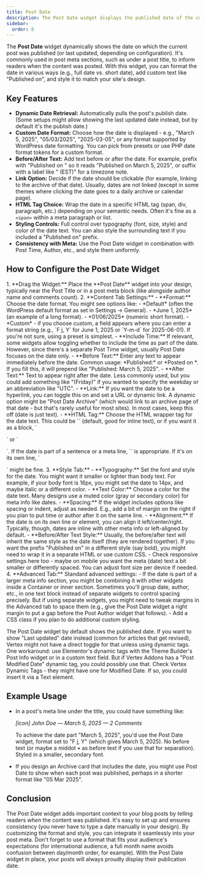 ```yaml
---
title: Post Date
description: The Post Date widget displays the published date of the current post in your template, with customizable format, prefixes, and styling options.
sidebar:
  order: 8
---
```



The **Post Date** widget dynamically shows the date on which the current post was published (or last updated, depending on configuration). It's commonly used in post meta sections, such as under a post title, to inform readers when the content was posted. With this widget, you can format the date in various ways (e.g., full date vs. short date), add custom text like "Published on", and style it to match your site's design.

## Key Features

- **Dynamic Date Retrieval:** Automatically pulls the post's publish date. (Some setups might allow showing the last updated date instead, but by default it's the publish date.)
- **Custom Date Format:** Choose how the date is displayed - e.g., "March 5, 2025", "05/03/2025", "2025-03-05", or any format supported by WordPress date formatting. You can pick from presets or use PHP date format tokens for a custom format.
- **Before/After Text:** Add text before or after the date. For example, prefix with "Published on " so it reads "Published on March 5, 2025", or suffix with a label like " (EST)" for a timezone note.
- **Link Option:** Decide if the date should be clickable (for example, linking to the archive of that date). Usually, dates are not linked (except in some themes where clicking the date goes to a daily archive or calendar page).
- **HTML Tag Choice:** Wrap the date in a specific HTML tag (span, div, paragraph, etc.) depending on your semantic needs. Often it's fine as a `<span>` within a meta paragraph or list.
- **Styling Controls:** Full control over typography (font, size, style) and color of the date text. You can also style the surrounding text if you included a "Published on" prefix.
- **Consistency with Meta:** Use the Post Date widget in combination with Post Time, Author, etc., and style them uniformly.

## How to Configure the Post Date Widget

<Steps>
1. **Drag the Widget:** Place the **Post Date** widget into your design, typically near the Post Title or in a post meta block (like alongside author name and comments count).
2. **Content Tab Settings:**
   - **Format:** Choose the date format. You might see options like:
     - *Default* (often the WordPress default format as set in Settings -> General).
     - *June 1, 2025* (an example of a long format).
     - *01/06/2025* (numeric short format).
     - *Custom* - if you choose custom, a field appears where you can enter a format string (e.g., `F j, Y` for June 1, 2025 or `Y-m-d` for 2025-06-01). If you're not sure, using a preset is simplest.
   - **Include Time:** If relevant, some widgets allow toggling whether to include the time as part of the date. However, since there's a separate Post Time widget, usually Post Date focuses on the date only.
   - **Before Text:** Enter any text to appear immediately before the date. Common usage: *Published:* or *Posted on *. If you fill this, it will prepend like "Published: March 5, 2025".
   - **After Text:** Text to appear right after the date. Less commonly used, but you could add something like "(Friday)" if you wanted to specify the weekday or an abbreviation like "UTC".
   - **Link:** If you want the date to be a hyperlink, you can toggle this on and set a URL or dynamic link. A dynamic option might be "Post Date Archive" (which would link to an archive page of that date - but that's rarely useful for most sites). In most cases, keep this off (date is just text).
   - **HTML Tag:** Choose the HTML wrapper tag for the date text. This could be `<span>` (default, good for inline text), or if you want it as a block, `<p>` or `<div>`. If the date is part of a sentence or a meta line, `<span>` is appropriate. If it's on its own line, `<p>` might be fine.
3. **Style Tab:**
   - **Typography:** Set the font and style for the date. You might want it smaller or lighter than body text. For example, if your body font is 16px, you might set the date to 14px, and maybe italic or a different color.
   - **Text Color:** Choose a color for the date text. Many designs use a muted color (gray or secondary color) for meta info like dates.
   - **Spacing:** If the widget includes options like spacing or indent, adjust as needed. E.g., add a bit of margin on the right if you plan to put time or author after it on the same line.
   - **Alignment:** If the date is on its own line or element, you can align it left/center/right. Typically, though, dates are inline with other meta info or left-aligned by default.
   - **Before/After Text Style:** Usually, the before/after text will inherit the same style as the date itself (they are rendered together). If you want the prefix "Published on" in a different style (say bold), you might need to wrap it in a separate HTML or use custom CSS.
   - Check responsive settings here too - maybe on mobile you want the meta (date) text a bit smaller or differently spaced. You can adjust font size per device if needed.
4. **Advanced Tab:** Standard advanced settings:
   - If the date is part of a larger meta info section, you might be combining it with other widgets inside a Container or inner section. Sometimes you'll group date, author, etc., in one text block instead of separate widgets to control spacing precisely. But if using separate widgets, you might need to tweak margins in the Advanced tab to space them (e.g., give the Post Date widget a right margin to put a gap before the Post Author widget that follows).
   - Add a CSS class if you plan to do additional custom styling.
</Steps>

<Aside type="tip" title='Last Updated Date'>
The Post Date widget by default shows the published date. If you want to show "Last updated" date instead (common for articles that get revised), Vertex might not have a direct toggle for that unless using dynamic tags. One workaround: use Elementor's dynamic tags with the Theme Builder's Post Info widget or in a custom text field. But if Vertex Addons has a "Post Modified Date" dynamic tag, you could possibly use that. Check Vertex Dynamic Tags - they might have one for Modified Date. If so, you could insert it via a Text element.
</Aside>

## Example Usage

- In a post's meta line under the title, you could have something like:
  
  *[icon] John Doe — March 5, 2025 — 2 Comments*

  To achieve the date part "March 5, 2025", you'd use the Post Date widget, format set to "F j, Y" (which gives March 5, 2025). No before text (or maybe a middot • as before text if you use that for separation). Styled in a smaller, secondary font.
- If you design an Archive card that includes the date, you might use Post Date to show when each post was published, perhaps in a shorter format like "05 Mar 2025".

## Conclusion

The Post Date widget adds important context to your blog posts by telling readers *when* the content was published. It's easy to set up and ensures consistency (you never have to type a date manually in your design). By customizing the format and style, you can integrate it seamlessly into your post meta. Don't forget to use a format that fits your audience's expectations (for international audience, a full month name avoids confusion between day/month order, for example). With the Post Date widget in place, your posts will always proudly display their publication date.
